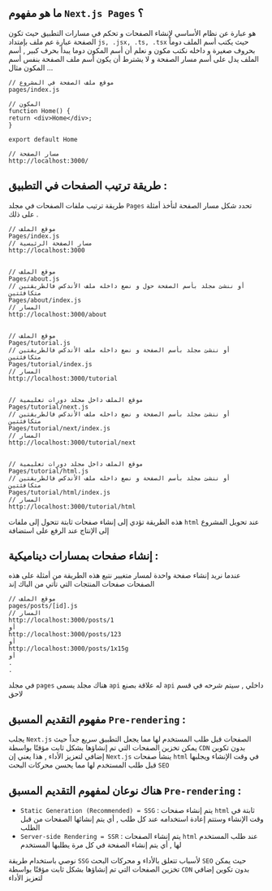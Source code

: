
<CommonSEO title='تعلم الصفحات Pages' description='التعرف على Pages في مشروع Next.js' keywords='تعلم الصفحات Pages, Frontend developer, Next.js'/>

<PageTutorial apiLocalUrl='next'>
<div className='mdx'>

## ما هو مفهوم `Next.js Pages` ؟

هو عبارة عن نظام الأساسي لإنشاء الصفحات و تحكم في مسارات التطبيق حيث تكون الصفحة عبارة عم ملف بإمتداد `js, .jsx, .ts, .tsx` 
حيث يكتب أسم الملف دوماً بحروف صغيرة و داخله نكتب مكون و نعلم أن أسم المكون دوما يبدأ بحرف كبير 
, أسم الملف يدل على أسم مسار الصفحة و لا يشترط أن يكون أسم ملف الصفحة بنفس أسم المكون مثال ...

```
// موقع ملف الصفحة في المشروع
pages/index.js

// المكون
function Home() {
return <div>Home</div>;
}

export default Home

// مسار الصفحة
http://localhost:3000/
```
## طريقة ترتيب الصفحات في التطبيق :

طريقة ترتيب ملفات الصفحات في مجلد `Pages` تحدد شكل مسار الصفحة لنأخذ أمثلة على ذلك .

```
// موقع الملف
Pages/index.js
// مسار الصفحة الرئيسية
http://localhost:3000


// موقع الملف
Pages/about.js
// أو ننشئ مجلد بأسم الصفحة حول و نضع داخله ملف الأندكس فالطريقتين متكافئتين
Pages/about/index.js
// المسار
http://localhost:3000/about


// موقع الملف
Pages/tutorial.js
// أو ننشئ مجلد بأسم الصفحة و نضع داخله ملف الأندكس فالطريقتين متكافئتين
Pages/tutorial/index.js
// المسار
http://localhost:3000/tutorial


// موقع الملف داخل مجلد دورات تعليمية
Pages/tutorial/next.js
// أو ننشئ مجلد بأسم الصفحة و نضع داخله ملف الأندكس فالطريقتين متكافئتين
Pages/tutorial/next/index.js
// المسار
http://localhost:3000/tutorial/next


// موقع الملف داخل مجلد دورات تعليمية
Pages/tutorial/html.js
// أو ننشئ مجلد بأسم الصفحة و نضع داخله ملف الأندكس فالطريقتين متكافئتين
Pages/tutorial/html/index.js
// المسار
http://localhost:3000/tutorial/html
```
هذه الطريقة تؤدي إلى إنشاء صفحات ثابتة تتحول إلى ملفات `html` عند تحويل المشروع إلى الإنتاج عند الرفع على استضافة

## إنشاء صفحات بمسارات ديناميكية :

عندما نريد إنشاء صفحة واحدة لمسار متغيير نتبع هذه الطريقة من أمثلة على هذه الصفحات صفحات المنتجات التي تأتي من الباك إند

```
// موقع الملف
pages/posts/[id].js
// المسار
http://localhost:3000/posts/1
أو
http://localhost:3000/posts/123
أو
http://localhost:3000/posts/1x15g
أو
.
.
```

في مجلد `pages` هناك مجلد يسمى `api`  له علاقة بصنع `api` داخلي , سيتم شرحه في قسم لاحق

## مفهوم التقديم المسبق `Pre-rendering` :

يجلب `Next.js` الصفحات قبل طلب المستخدم لها مما يجعل التطبيق سريع جداً حيث يمكن تخزين الصفحات التي تم إنشاؤها بشكل ثابت مؤقتًا بواسطة `CDN` بدون تكوين إضافي لتعزيز الأداء , هذا يعني إن `Next.js` ينشأ صفحات `html` في وقت الإنشاء ويجلبها قبل طلب المستخدم لها مما يحسن محركات البحث `SEO`

## هناك نوعان لمفهوم التقديم المسبق `Pre-rendering` :

* `Static Generation (Recommended) = SSG` : يتم إنشاء صفحات `html` ثابتة في وقت الإنشاء وستتم إعادة استخدامه عند كل طلب , أي يتم إنشائها الصفحات من قبل الطلب
* `Server-side Rendering = SSR` : يتم إنشاء الصفحات `html` عند طلب المستخدم لها , أي يتم إنشاء الصفحة في كل مرة يطلبها المستخدم

نوصي باستخدام طريقة `SSG` لأسباب تتعلق بالأداء و محركات البحث `SEO` حيث يمكن تخزين الصفحات التي تم إنشاؤها بشكل ثابت مؤقتًا بواسطة `CDN` بدون تكوين إضافي لتعزيز الأداء

</div>
</PageTutorial>